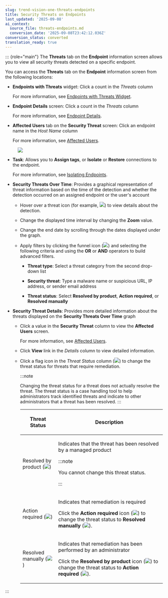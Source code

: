 ```yaml
---
slug: trend-vision-one-threats-endpoints
title: Security Threats on Endpoints
last_updated: '2025-09-08'
ai_context:
  source_file: threats-endpoints.md
  conversion_date: '2025-09-08T23:42:12.036Z'
conversion_status: converted
translation_ready: true
---
```


::: {role="main"}
The **Threats** tab on the **Endpoint** information screen allows you to view all security threats detected on a specific endpoint.

You can access the **Threats** tab on the **Endpoint** information screen from the following locations:

- **Endpoints with Threats** widget: Click a count in the *Threats* column

  For more information, see [Endpoints with Threats Widget](endpoint-threat-widget.mdx).

- **Endpoint Details** screen: Click a count in the *Threats* column

  For more information, see [Endpoint Details](endpoint-details.mdx).

- **Affected Users** tab on the **Security Threat** screen: Click an endpoint name in the *Host Name* column

  For more information, see [Affected Users](affected-users-apex.mdx).

<figure>
<img src="./images/security_endpoint=GUID-F047B2BC-34A7-4336-9E49-3CB15902416C=2=en-us=Low.webp" />
</figure>

- **Task**: Allows you to **Assign tags**, or **Isolate** or **Restore** connections to the endpoint.

  For more information, see [Isolating Endpoints](isolate-network-endpoints.mdx).

- **Security Threats Over Time**: Provides a graphical representation of threat information based on the time of the detection and whether the detection occurred on an assigned endpoint or the user's account

  - Hover over a threat icon (for example, ![](/images/icon_malware=GUID-8F7D6D8C-7F89-4294-B6B1-E0C2E1C8EBC7=1=en-us=Low.webp)) to view details about the detection.

  - Change the displayed time interval by changing the **Zoom** value.

  - Change the end date by scrolling through the dates displayed under the graph.

  - Apply filters by clicking the funnel icon (![](/images/icon_funnel=GUID-72793B76-BFB7-45AB-BCA5-AA61DBF5AB9E=1=en-us=Low.webp)) and selecting the following criteria and using the **OR** or **AND** operators to build advanced filters.

    - **Threat type**: Select a threat category from the second drop-down list

    - **Security threat**: Type a malware name or suspicious URL, IP address, or sender email address

    - **Threat status**: Select **Resolved by product**, **Action required**, or **Resolved manually**

- **Security Threat Details**: Provides more detailed information about the threats displayed on the **Security Threats Over Time** graph

  - Click a value in the **Security Threat** column to view the **Affected Users** screen.

    For more information, see [Affected Users](affected-users-apex.mdx).

  - Click **View** link in the *Details* column to view detailed information.

  - Click a flag icon in the *Threat Status* column (![](/images/threat_status_col=GUID-FFEEEEF6-1166-4FD4-8ECC-C61436D268A8=1=en-us=Low.webp)) to change the threat status for threats that require remediation.

    :::note

    Changing the threat status for a threat does not actually resolve the threat. The threat status is a case handling tool to help administrators track identified threats and indicate to other administrators that a threat has been resolved.
    :::

    <table>
    <colgroup>
    <col style="width: 25%" />
    <col style="width: 75%" />
    </colgroup>
    <thead>
    <tr>
    <th><p>Threat Status</p></th>
    <th><p>Description</p></th>
    </tr>
    </thead>
    <tbody>
    <tr>
    <td><p>Resolved by product (<img src="./images/action_status_none=GUID-019F7755-C4B0-438D-9250-84542D95A887=1=en-us=Low.webp" />)</p></td>
    <td><p>Indicates that the threat has been resolved by a managed product</p>
    

    :::note
    
    <p>You cannot change this threat status.</p>
    

    :::

    </td>
    </tr>
    <tr>
    <td><p>Action required (<img src="./images/action_status_required=GUID-27724890-0571-41CE-8C6D-8193B2DC14EE=1=en-us=Low.webp" />)</p></td>
    <td><p>Indicates that remediation is required</p>
    <p>Click the <strong>Action required</strong> icon (<img src="./images/action_status_required=GUID-27724890-0571-41CE-8C6D-8193B2DC14EE=1=en-us=Low.webp" />) to change the threat status to <strong>Resolved manually</strong> (<img src="./images/action_status_resolved=GUID-A7997668-25E2-44B0-AE73-3DD8529F8DF4=1=en-us=Low.webp" />).</p></td>
    </tr>
    <tr>
    <td><p>Resolved manually (<img src="./images/action_status_resolved=GUID-A7997668-25E2-44B0-AE73-3DD8529F8DF4=1=en-us=Low.webp" />)</p></td>
    <td><p>Indicates that remediation has been performed by an administrator</p>
    <p>Click the <strong>Resolved by product</strong> icon (<img src="./images/action_status_none=GUID-019F7755-C4B0-438D-9250-84542D95A887=1=en-us=Low.webp" />) to change the threat status to <strong>Action required</strong> (<img src="./images/action_status_required=GUID-27724890-0571-41CE-8C6D-8193B2DC14EE=1=en-us=Low.webp" />).</p></td>
    </tr>
    </tbody>
    </table>
:::
